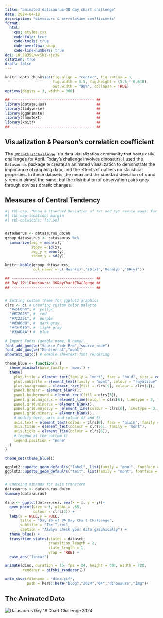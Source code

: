 ```yaml
---
title: "animated datasaurus—30 day chart challenge"
date: 2024-04-19
description: "dinosaurs & correlation coefficients"
format:
  html:
    css: styles.css
    code-fold: true
    code-tools: true
    code-overflow: wrap
    code-line-numbers: true
doi: 10.59350/wx5k1-ajc38
citation: true
draft: false
---
```

```r
knitr::opts_chunk$set(fig.align = "center", fig.retina = 3,
                      fig.width = 5.5, fig.height = (5.5 * 0.618),
                      out.width = "90%", collapse = TRUE)
options(digits = 3, width = 300)

## -------------------------------------- ##
library(datasauRus)                       ##
library(tidyverse)                        ##
library(gganimate)                        ##                                                    
library(showtext)                         ##
library(knitr)                            ##
## -------------------------------------- ##

```

## Visualization & Pearson's correlation coefficient

The [`30DayChartChallenge`](https://nightingaledvs.com/the-30daychartchallenge-year-three/) is a data visualization community that hosts daily challenges for April. Today's challenge involves dinosaurs. I used the `Datasaurus` package to create an animated visualization to demonstrate the importance of graphing data, and the effects of outliers on statistical properties.  In these datasets, the mean and the standard deviation of $x$ and $y$ remain almost the same, but the distribution of observation pairs goes through obvious drastic changes.

## Measures of Central Tendency

````r
#| tbl-cap: "Mean & Standard Deviation of *x* and *y* remain equal for each dataset"
#| tbl-cap-location: margin
#| tbl-colwidths: [50,50]


datasaurus <- datasaurus_dozen
group_datasaurus <- datasaurus %>%
  summarize(avg = mean(x), 
            stdev = sd(x), 
            avg_y = mean(y), 
            stdev_y = sd(y))

knitr::kable(group_datasaurus,
             col.names = c('Mean(x)','SD(x)','Mean(y)','SD(y)'))
````



```r
## -------------------------------------- ##
## Day 19: Dinosaurs; 30DayChartChallenge ##
## -------------------------------------- ##


# Setting custom theme for ggplot2 graphics
clrs <- c( # Creating custom color palette
  "#e5b858", #  yellow
  "#B72025", #  red
  "#7C225C", #  purple
  "#d3d6d9", #  dark gray
  "#f9f9f9", #  light gray
  "#394DAA") #  blue

# Import Fonts (google name, R name)
font_add_google("Source Code Pro","source_code")
font_add_google("Montserrat","mont")
showtext_auto() # enable showtext font rendering

theme_blue <- function() {
  theme_minimal(base_family = "mont") +
  theme(
    plot.title = element_text(family = "mont", face = "bold", size = rel(1.35)),
    plot.subtitle = element_text(family = "mont", colour = "royalblue", face = "plain", size = rel(1)),
    plot.background = element_rect(fill = clrs[5], colour = clrs[5]),
    panel.border = element_blank(),
    panel.background = element_rect(fill = clrs[5]),
    panel.grid.major.x = element_line(colour = clrs[6], linetype = 3, linewidth = .35),
    panel.grid.minor.x = element_blank(),
    panel.grid.major.y =  element_line(colour = clrs[6], linetype = 3, linewidth = .35),
    panel.grid.minor.y = element_blank(),
    # modify text, axis and colour 4) and 5)
    axis.text = element_text(colour = clrs[6], face = "plain", family = "mont"),
    axis.title = element_text(colour = clrs[6], family = "mont"),
    axis.ticks = element_line(colour = clrs[6]),
    # legend at the bottom 6)
    legend.position = "none"
  )
}

theme_set(theme_blue())

ggplot2::update_geom_defaults("label", list(family = "mont", fontface = "bold"))
ggplot2::update_geom_defaults("text", list(family = "mont", fontface = "plain"))


# Checking min/max for axis transform
datasaurus <- datasaurus_dozen
summary(datasaurus)

dino <- ggplot(datasaurus, aes(x = x, y = y))+
  geom_point(size = 3, alpha = .65, 
             colour = clrs[3]) +
  labs(x = NULL,y = NULL,
       title = "Day 19 of 30 Day Chart Challenge",
       subtitle = "The T-rex",
       caption = "Always check your data graphically") +
  theme_blue() +
  transition_states(states = dataset,
                    transition_length = 2,
                    state_length = 1,
                    wrap = TRUE) +
  ease_aes("linear")

animate(dino, duration = 15, fps = 24, height = 680, width = 720,
        renderer = gifski_renderer())

anim_save(filename = "dino.gif",
          path = here::here("blog","2024","04","dinosaurs","img"))
```

## The Animated Data

```{=html}
<img src="img/dino.gif" alt="Datasaurus Day 19 Chart Challenge 2024">

```


